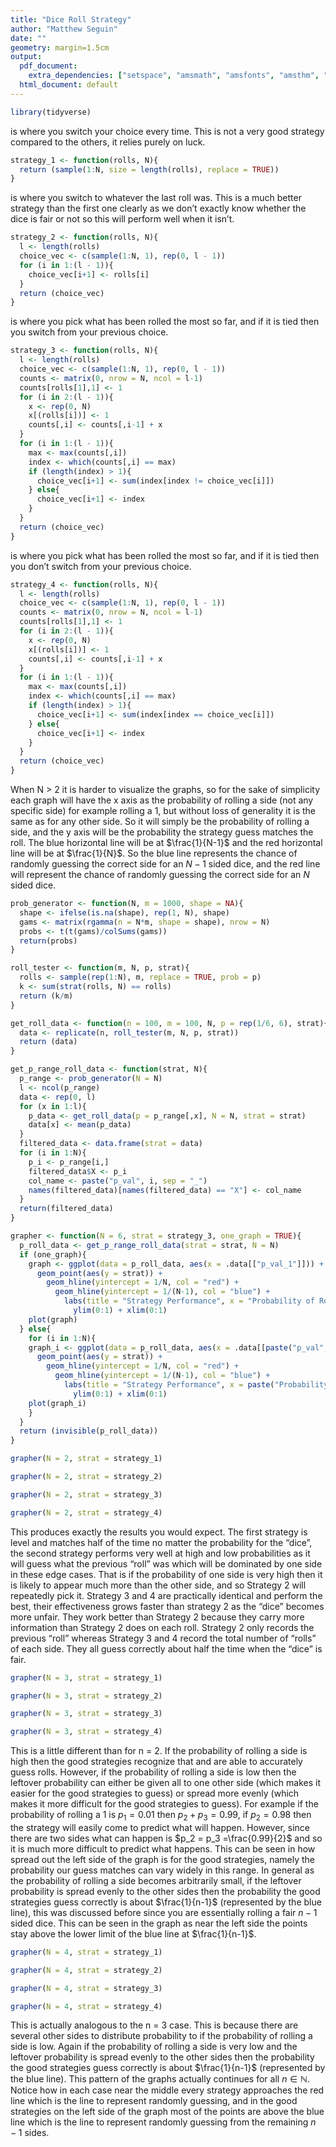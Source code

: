 ---
title: "Dice Roll Strategy"
author: "Matthew Seguin"
date: ""
geometry: margin=1.5cm
output:
  pdf_document:
    extra_dependencies: ["setspace", "amsmath", "amsfonts", "amsthm", "physics"]
  html_document: default
---


\section*{Introduction}
\begin{center}
\doublespacing
Imagine you are trapped in a room with the only way to escape being to correctly predict the roll of an n-sided dice. You do not know if this is a fair dice or not, but you are allowed to roll the dice without guessing as many times as you would like.
\break
\\What is your best strategy for getting out?
\\Should you hope that the dice is fair?
\\How many sides should you hope for the dice to have?
\\How many times should you roll the dice?
\break
\\The answers to these questions are fairly intuitive, but let's look at the math behind this problem and some simulations of different strategies.
\break
\\In this document I will show several different strategies for predicting the next roll of an n-sided dice and will analyze which is the most effective. The dice is not assumed to be fair, so some strategies will perform better than others. For each strategy I take a large number of different dice probabilities in order to see how each performs at different levels. As a side note this can also be used to model a coin flip if you take n = 2.
\end{center}

\newpage
\section*{Theory}
\begin{center}
\doublespacing
At some point you have to guess and you will want to maximize the chance that your guess matches the actual roll of the dice.
\break
\\Assume the dice has some true probability vector $p = (p_1, p_2, p_3, ..., p_n)$ where $p_k$ is the probability of rolling a $k$. Further assume that each roll is independent from previous rolls. Then let $X = (k_1, k_2, k_3, ..., k_n)$ be the respective counts for each side from rolling the dice $m$ times.
\break
\\Then $X$ by definition follows a multinomial distribution with parameters $m$ and $p$, that is $X\sim MN(m, p)$.
\\This means that the expected counts of each roll are $\mathbb{E}(X) = mp = m(p_1, p_2, p_3, ..., p_n)$.
\\By the law of large numbers we expect for large $m$ that $X$ will be very close to $\mathbb{E}(X)$.
\\This means that for large $m$ we expect $\frac{X}{m} = \frac{1}{m}(k_1, k_2, k_3, ..., k_n)$ to be very close to $\frac{1}{m}\mathbb{E}(X) = (p_1, p_2, p_3, ..., p_n)$.
\break
\\So we have found one way to come up with a guess. If you roll the dice many times and count the number of rolls of each side and divide by the total number of rolls you have approximated the probability of each side.
\\You will then want to make your guess the most likely side to roll, hence you will want to choose the side that has come up the most so far.
\break
\\This is a rather hand-wavy derivation though it has similar logic to what I shall show next.
\newpage
A more formal way to do this is to introduce the method of maximum likelihood in order to estimate our probability vector.
\\This is where given a set of data from a known distribution you compute the parameters for that distribution that would give you the highest likelihood of getting what you observed.
\\The maximum likelihood estimator has very nice properties in that it is asymptotically unbiased, consistent, and for large sample size achieves the Cramer-Rao lower bound for the variance of an estimator.
\\Simply put this means that the maximum likelihood estimator will be very close to the true value for large sample size.
\\Again we know $X\sim MN(m, p)$ so:
\[P(X = (k_1, k_2, k_3, ..., k_n)) =\frac{m!}{k_1!k_2!k_3!...k_n!}\prod _{j=1}^n p_j^{k_j} = L(p)\]
When $\sum k_j = m$ and is otherwise 0. Furthermore we must have that $\sum p_j = 1$.
\break
\\\textbf{Proof:}
\\The probability of observing something happen must be 1 so we must have that $\sum p_j = 1$.
\\There are $m$ observations so $\sum k_j = k_1 + k_2 + ... + k_n\neq m$ can't happen and $P(X = (k_1, k_2, ..., k_n)) = 0$ if $\sum k_j\neq m$.
\\Now assume $\sum k_j = k_1 + k_2 + ... + k_n = m$ and $P(x_i = k) = p_k$ with each observation independent of previous ones.
\\Let the ordered (i.e. starting at the first observation and ending at the last) sample be $X = (x_1, x_2, x_3, ..., x_m)$.
\\Each of these observations must fall in one of the groups $1, 2, 3, ..., n$ and $P(x_i = k) = p_k$ for $k\in\{1, 2, 3, ...\}$.
\\Therefore if we have $k_1$ observations of 1, $k_2$ observations of 2, ..., and $k_n$ observations of $n$ then the probability of getting this exact ordered sample is $(p_1)^{k_1}(p_2)^{k_2}...(p_n)^{k_n}$ because every subsequent observation is independent of previous ones.
\\This is true for any sample with $k_1$ observations of 1, $k_2$ observations of 2, ..., and $k_n$ observations of $n$ so each such sample has the same probability above.
\\Now we know we have $m$ observations total, so there are $\binom{m}{k_1} =\frac{m!}{k_1!(m-k_1)!}$ ways to choose when we observe the 1's.
\\After that we have $m-k_1$ observations left, so there are $\binom{m-k_1}{k_2} =\frac{(m-k_1)!}{k_2!(m-k_1-k_2)!}$ ways to choose when we observe the 2's.
\\Following this process then multiplying all the terms to get the total number of ways to observe a sample with $k_1$ observations of 1, $k_2$ observations of 2, ..., and $k_n$ observations of $n$, we get the total possible number of such samples is: \[\Big{(}\frac{m!}{k_1!(m-k_1)!}\Big{)}\Big{(}\frac{(m-k_1)!}{k_2!(m-k_1-k_2)!}\Big{)}...\Big{(}\frac{(m-k_1-k_2-...-k_{n-1})!}{k_n!(m-k_1-k_2-...-k_{n-1}-k_n)!}\Big{)} =\frac{m!}{k_1!k_2!...k_n!}\]
Since there are $\frac{m!}{k_1!k_2!...k_n!}$ total ways of observing the sample $k_1$ observations of 1, $k_2$ observations of 2, ..., and $k_n$ observations of $n$ each way with probability $(p_1)^{k_1}(p_2)^{k_2}...(p_n)^{k_n}$ we get that:
\[P(X = (k_1, k_2, k_3, ..., k_n)) =\frac{m!}{k_1!k_2!k_3!...k_n!} p_1^{k_1} p_2^{k_2}...p_n^{k_n} =\frac{m!}{k_1!k_2!k_3!...k_n!}\prod _{j=1}^n p_j^{k_j} = L(p)\]
Hence proved \qedsymbol
\newpage
We want to maximize this probability so that our observed the sample is the most likely one to have. This is easier if we consider the log of this probability as maximizing one amounts to maximizing the other and the product will become a sum.
\[log(L(p)) =log\Big{(}\frac{m!}{k_1!k_2!k_3!...k_n!}\prod _{j=1}^n p_j^{k_j}\Big{)} = log\Big{(}\frac{m!}{k_1!k_2!k_3!...k_n!}\Big{)} +\sum _{j=1}^n k_j log(p_j) = l(p)\]
\\So we are maximizing $l(p)$ subject to the constraint $C(p) = \sum _{j=1}^n p_j = 1$.
\\Notice that:
\[\frac{\partial}{\partial p_t} l(p) =\frac{\partial}{\partial p_t} log\Big{(}\frac{m!}{k_1!k_2!k_3!...k_n!}\Big{)} +\frac{\partial}{\partial p_t}\sum _{j=1}^n k_j log(p_j) = 0 +\sum _{j=1}^n \frac{\partial}{\partial p_t}k_j log(p_j) = 0 + ... + 0 +\frac{k_t}{p_t} + 0 + ... + 0 =\frac{k_t}{p_t}\]
Also we know that:
\[\frac{\partial}{\partial p_t} C(p) =\frac{\partial}{\partial p_t} \sum _{j=1}^n p_j =\sum _{j=1}^n \frac{\partial}{\partial p_t}p_j = 0 + ... + 0 + 1 + 0 + ... + 0 = 1\]
So using Lagrange multipliers we would have $\grad l =\lambda\grad C$ which is expressed below:
\[\Big{(}\frac{\partial}{\partial p_1} l(p),\frac{\partial}{\partial p_2} l(p),\frac{\partial}{\partial p_3} l(p),..., \frac{\partial}{\partial p_n} l(p)\Big{)} = \lambda \Big{(}\frac{\partial}{\partial p_1} C(p),\frac{\partial}{\partial p_2} C(p),\frac{\partial}{\partial p_3} C(p),..., \frac{\partial}{\partial p_n} C(p)\Big{)}\]
\[\Big{(}\frac{k_1}{p_1}, \frac{k_2}{p_2}, \frac{k_3}{p_3},..., \frac{k_n}{p_n}\Big{)} = \lambda (1, 1, 1,..., 1)\]
\\This implies that for each $j\in\{1, 2, 3, ..., n\}$ we have $\lambda p_j = k_j$.
\\Adding up all these equations we get \[\lambda\sum _{j=1}^n p_j = \lambda =\sum_{j=1}^n k_j = m\]
\\So for each $j\in\{1, 2, 3, ..., n\}$ we have that $\hat{p}_j =\frac{k_j}{\lambda} =\frac{k_j}{m}$ is the best estimate for the probability of rolling a $j$ according to such an observed sample.
\\Hence our best estimate probability vector is $\hat{p} = (\hat{p}_1,\hat{p}_2,\hat{p}_3, ...,\hat{p}_3) =\frac{1}{m}(k_1, k_2, k_3, ..., k_n)$.
\\Since we want to choose the one with the highest estimated probability we want to choose the one that has been observed the most, that is let:
\[\text{Guess} = \{j:k_j = max\{k_1, k_2, k_3, ..., k_n\}\}\]

\newpage
Now that we have our ideal strategy, pick which side has been rolled the most lets examine those questions from earlier.
\begin{itemize}
    \item Should you want a fair dice or a biased dice?
    \\Normally playing with a biased dice is seen as a disadvantage, this is because in games normally you expect a dice to be fair and if you are playing against an opponent who knows the dice is unfair you are at an information deficit and hence a disadvantage. However, here you are given the opportunity to examine the dice. If the dice truly is fair and you roll it a large number of times, coming to the conclusion that it is fair, then you have a $\frac{1}{n}$ chance of guessing correctly. However, if the dice is biased you will notice so as the number of rolls grows larger, and if rolled enough you will choose the side with the highest probability correctly, which will be the side that has appeared the most. Since not all the sides are equally likely at least one must have more than a $\frac{1}{n}$ chance of turning up (I shall provide a proof of this below). So you will then have more than a $\frac{1}{n}$ chance of guessing correctly. Therefore in this scenario you should hope that the dice is biased even though ultimately your fate is left to chance.
    \item How many sides should you hope the dice has?
    \\There are two sides to this problem. If the dice is fair then your best chance is obviously if it only has 2 sides, then you have a $\frac{1}{2}$ chance of guessing correctly whereas if it has more than two you have a $\frac{1}{n} <\frac{1}{2}$ chance of guessing correctly. If the dice is not fair then you should also hope that it only has 2 sides though. This is because if it has 3 or more sides then a lack of probability for one side can be result in the other sides evenly sharing the excess probability and only slightly increasing the average probability of the other sides whereas with two sides there is only one side for that remaining probability to go. In general if one side has a negligible probability of appearing (that is it will practically never be rolled) and if the probability that would be for that side is evenly distributed to the other sides you are essentially rolling an $n-1$ sided dice rather than an $n$ sided one. This will be shown later in the simulation.
    \item How many times should you roll the dice?
    \\The more you roll the dice the lower the variance of the total sum of rolls for each side gets, so you are decreasing the likelihood that you just got a very unlikely set of rolls each time you roll again. Still, you can't roll forever. The answer to this question also depends on how much risk you want to take. Say that you want a tolerance $\epsilon$ for the probabilities of each side (i.e. you want $max\{|\frac{k_i}{m} - p_i| : i\in\{1, 2, ..., n\}\} <\epsilon$) and you want to be confident with probability $1-\alpha$ that this is the case. Then what you will get is:
\[P(max\{|\frac{k_i}{m} - p_i| : i\in\{1, 2, ..., n\}\} <\epsilon) = P(\cap_{i=1}^n A_i)\]
Where $A_i$ is the event that $|\frac{k_i}{m} - p_i| <\epsilon$
\[P(\cap_{i=1}^n A_i) = 1 - P((\cap_{i=1}^n A_i)^C) = 1 - P(\cup_{i=1}^n A_i)\geq 1 -\sum_{i=1}^n P(A_i)\]
Then we can evaluate each individual probability. Recall that $k_i\sim\mbox{Binomial}(m, p_i)$ and by the central limit theorem is approximately a $N(mp_i, mp_i(1-p_i))$ random variable. So $\frac{k_i}{m} - p_i\overset{\mbox{d}}{\approx} N(0,\frac{p_i(1-p_i)}{m})$. Then for large $m$:
\[P(A_i) = P(|\frac{k_i}{m} - p_i| <\epsilon) = P(-\epsilon <\frac{k_i}{m} - p_i <\epsilon) = P(-\frac{\epsilon}{\sqrt{\frac{p_i(1-p_i)}{m}}} <\frac{\frac{k_i}{m} - p_i}{\sqrt{\frac{p_i(1-p_i)}{m}}} <\frac{\epsilon}{\sqrt{\frac{p_i(1-p_i)}{m}}})\]
\[\approx\Phi(\frac{\epsilon}{\sqrt{\frac{p_i(1-p_i)}{m}}}) -\Phi(-\frac{\epsilon}{\sqrt{\frac{p_i(1-p_i)}{m}}})\geq\Phi(\frac{\epsilon}{\sqrt{\frac{\frac{1}{2}(1-\frac{1}{2})}{m}}}) -\Phi(-\frac{\epsilon}{\sqrt{\frac{\frac{1}{2}(1-\frac{1}{2})}{m}}}) = 2\Phi(2\epsilon\sqrt{m}) - 1 = 1 -\alpha\]
Which tells us that we want $m > (\frac{\Phi^{-1}(\frac{1-\alpha}{2})}{2\epsilon})^2$
\end{itemize}
\textbf{Proof that at least one side must have probability greater than $\frac{1}{n}$ if not all are equal to $\frac{1}{n}$:}
\\Let $p = (p_1, p_2, p_3, ..., p_n)$. Then consider $p_1, p_2, p_3, ..., p_{n-1}$.
\\If one of these is greater than $\frac{1}{n}$ then we are done. Otherwise $p_j\leq\frac{1}{n}$ for each $j\in\{1, 2, 3, ..., n-1\}$.
\\Furthermore it must be that at least one of $p_j <\frac{1}{n}$ for $j\in\{1, 2, 3, ..., n-1\}$.
\\Otherwise $\sum _{j=1}^{n-1} p_j =\frac{n-1}{n}$ and hence $p_n = 1 -\sum _{j=1}^{n-1} p_j = 1 - \frac{n-1}{n} =\frac{1}{n}$, a contradiction since not all $p_j$ are equal to $\frac{1}{n}$.
\\So we have that at least one of the $p_j <\frac{1}{n}$ for $j\in\{1, 2, 3, ..., n-1\}$.
\\Hence $\sum _{j=1}^{n-1} p_j <\frac{n-1}{n}$ and $p_n = 1 -\sum _{j-1}^{n-1} p_j > 1 -\frac{n-1}{n} =\frac{1}{n}$ \qedsymbol
\end{center}


\newpage
\section*{Simulation}

```{r, include=FALSE}
library(tidyverse)
```

\textbf{Strategy 1} is where you switch your choice every time. This is not a very good strategy compared to the others, it relies purely on luck.

```{r, include=FALSE}
strategy_1 <- function(rolls, N){
  return (sample(1:N, size = length(rolls), replace = TRUE))
}
```

\textbf{Strategy 2} is where you switch to whatever the last roll was. This is a much better strategy than the first one clearly as we don't exactly know whether the dice is fair or not so this will perform well when it isn't.

```{r, include=FALSE}
strategy_2 <- function(rolls, N){
  l <- length(rolls)
  choice_vec <- c(sample(1:N, 1), rep(0, l - 1))
  for (i in 1:(l - 1)){
    choice_vec[i+1] <- rolls[i]
  }
  return (choice_vec)
}
```

\textbf{Strategy 3} is where you pick what has been rolled the most so far, and if it is tied then you switch from your previous choice.

```{r, include=FALSE}
strategy_3 <- function(rolls, N){
  l <- length(rolls)
  choice_vec <- c(sample(1:N, 1), rep(0, l - 1))
  counts <- matrix(0, nrow = N, ncol = l-1)
  counts[rolls[1],1] <- 1
  for (i in 2:(l - 1)){
    x <- rep(0, N)
    x[(rolls[i])] <- 1
    counts[,i] <- counts[,i-1] + x
  }
  for (i in 1:(l - 1)){
    max <- max(counts[,i])
    index <- which(counts[,i] == max)
    if (length(index) > 1){
      choice_vec[i+1] <- sum(index[index != choice_vec[i]])
    } else{
      choice_vec[i+1] <- index
    }
  }
  return (choice_vec)
}
```

\textbf{Strategy 4} is where you pick what has been rolled the most so far, and if it is tied then you don't switch from your previous choice.

```{r, include=FALSE}
strategy_4 <- function(rolls, N){
  l <- length(rolls)
  choice_vec <- c(sample(1:N, 1), rep(0, l - 1))
  counts <- matrix(0, nrow = N, ncol = l-1)
  counts[rolls[1],1] <- 1
  for (i in 2:(l - 1)){
    x <- rep(0, N)
    x[(rolls[i])] <- 1
    counts[,i] <- counts[,i-1] + x
  }
  for (i in 1:(l - 1)){
    max <- max(counts[,i])
    index <- which(counts[,i] == max)
    if (length(index) > 1){
      choice_vec[i+1] <- sum(index[index == choice_vec[i]])
    } else{
      choice_vec[i+1] <- index
    }
  }
  return (choice_vec)
}
```

\doublespacing

When N \> 2 it is harder to visualize the graphs, so for the sake of simplicity each graph will have the x axis as the probability of rolling a side (not any specific side) for example rolling a 1, but without loss of generality it is the same as for any other side. So it will simply be the probability of rolling a side, and the y axis will be the probability the strategy guess matches the roll. The blue horizontal line will be at $\frac{1}{N-1}$ and the red horizontal line will be at $\frac{1}{N}$. So the blue line represents the chance of randomly guessing the correct side for an $N-1$ sided dice, and the red line will represent the chance of randomly guessing the correct side for an $N$ sided dice.

```{r, include=FALSE}
prob_generator <- function(N, m = 1000, shape = NA){
  shape <- ifelse(is.na(shape), rep(1, N), shape)
  gams <- matrix(rgamma(n = N*m, shape = shape), nrow = N)
  probs <- t(t(gams)/colSums(gams))
  return(probs)
}

roll_tester <- function(m, N, p, strat){
  rolls <- sample(rep(1:N), m, replace = TRUE, prob = p)
  k <- sum(strat(rolls, N) == rolls)
  return (k/m)
}

get_roll_data <- function(n = 100, m = 100, N, p = rep(1/6, 6), strat){
  data <- replicate(n, roll_tester(m, N, p, strat))
  return (data)
}

get_p_range_roll_data <- function(strat, N){
  p_range <- prob_generator(N = N)
  l <- ncol(p_range)
  data <- rep(0, l)
  for (x in 1:l){
    p_data <- get_roll_data(p = p_range[,x], N = N, strat = strat)
    data[x] <- mean(p_data)
  }
  filtered_data <- data.frame(strat = data)
  for (i in 1:N){
    p_i <- p_range[i,]
    filtered_data$X <- p_i
    col_name <- paste("p_val", i, sep = "_")
    names(filtered_data)[names(filtered_data) == "X"] <- col_name
  }
  return(filtered_data)
}

grapher <- function(N = 6, strat = strategy_3, one_graph = TRUE){
  p_roll_data <- get_p_range_roll_data(strat = strat, N = N)
  if (one_graph){
    graph <- ggplot(data = p_roll_data, aes(x = .data[["p_val_1"]])) + 
      geom_point(aes(y = strat)) +
        geom_hline(yintercept = 1/N, col = "red") + 
          geom_hline(yintercept = 1/(N-1), col = "blue") +
            labs(title = "Strategy Performance", x = "Probability of Rolling Side", y = "Probability Strategy Guess Matches") +
              ylim(0:1) + xlim(0:1)
    plot(graph)
  } else{
    for (i in 1:N){
    graph_i <- ggplot(data = p_roll_data, aes(x = .data[[paste("p_val", i, sep = "_")]])) + 
      geom_point(aes(y = strat)) + 
        geom_hline(yintercept = 1/N, col = "red") + 
          geom_hline(yintercept = 1/(N-1), col = "blue") +
            labs(title = "Strategy Performance", x = paste("Probability of Rolling", i, sep = " "), y = "Probability Strategy Guess Matches") +
              ylim(0:1) + xlim(0:1)
    plot(graph_i)
    }
  }
  return (invisible(p_roll_data))
}
```


\newpage
\section*{Results for n = 2:}
\section*{Strategy 1}

```{r}
grapher(N = 2, strat = strategy_1)
```


\newpage
\section*{Strategy 2}

```{r}
grapher(N = 2, strat = strategy_2)
```


\newpage
\section*{Strategy 3}

```{r}
grapher(N = 2, strat = strategy_3)
```


\newpage
\section*{Strategy 4}

```{r}
grapher(N = 2, strat = strategy_4)
```

This produces exactly the results you would expect. The first strategy is level and matches half of the time no matter the probability for the "dice", the second strategy performs very well at high and low probabilities as it will guess what the previous "roll" was which will be dominated by one side in these edge cases. That is if the probability of one side is very high then it is likely to appear much more than the other side, and so Strategy 2 will repeatedly pick it. Strategy 3 and 4 are practically identical and perform the best, their effectiveness grows faster than strategy 2 as the "dice" becomes more unfair. They work better than Strategy 2 because they carry more information than Strategy 2 does on each roll. Strategy 2 only records the previous "roll" whereas Strategy 3 and 4 record the total number of "rolls" of each side. They all guess correctly about half the time when the "dice" is fair. \newpage


\section*{Results for n = 3:}
\section*{Strategy 1}

```{r}
grapher(N = 3, strat = strategy_1)
```


\newpage
\section*{Strategy 2}

```{r}
grapher(N = 3, strat = strategy_2)
```


\newpage
\section*{Strategy 3}

```{r}
grapher(N = 3, strat = strategy_3)
```


\newpage
\section*{Strategy 4}

```{r}
grapher(N = 3, strat = strategy_4)
```

This is a little different than for n = 2. If the probability of rolling a side is high then the good strategies recognize that and are able to accurately guess rolls. However, if the probability of rolling a side is low then the leftover probability can either be given all to one other side (which makes it easier for the good strategies to guess) or spread more evenly (which makes it more difficult for the good strategies to guess). For example if the probability of rolling a 1 is $p_1 = 0.01$ then $p_2 + p_3 = 0.99$, if $p_2 = 0.98$ then the strategy will easily come to predict what will happen. However, since there are two sides what can happen is $p_2 = p_3 =\frac{0.99}{2}$ and so it is much more difficult to predict what happens. This can be seen in how spread out the left side of the graph is for the good strategies, namely the probability our guess matches can vary widely in this range. In general as the probability of rolling a side becomes arbitrarily small, if the leftover probability is spread evenly to the other sides then the probability the good strategies guess correctly is about $\frac{1}{n-1}$ (represented by the blue line), this was discussed before since you are essentially rolling a fair $n-1$ sided dice. This can be seen in the graph as near the left side the points stay above the lower limit of the blue line at $\frac{1}{n-1}$. \newpage


\section*{Results for n = 4:}
\section*{Strategy 1}

```{r}
grapher(N = 4, strat = strategy_1)
```


\newpage
\section*{Strategy 2}

```{r}
grapher(N = 4, strat = strategy_2)
```


\newpage
\section*{Strategy 3}

```{r}
grapher(N = 4, strat = strategy_3)
```


\newpage
\section*{Strategy 4}

```{r}
grapher(N = 4, strat = strategy_4)
```

This is actually analogous to the n = 3 case. This is because there are several other sides to distribute probability to if the probability of rolling a side is low. Again if the probability of rolling a side is very low and the leftover probability is spread evenly to the other sides then the probability the good strategies guess correctly is about $\frac{1}{n-1}$ (represented by the blue line). This pattern of the graphs actually continues for all $n\in\mathbb{N}$. \break Notice how in each case near the middle every strategy approaches the red line which is the line to represent randomly guessing, and in the good strategies on the left side of the graph most of the points are above the blue line which is the line to represent randomly guessing from the remaining $n-1$ sides.
